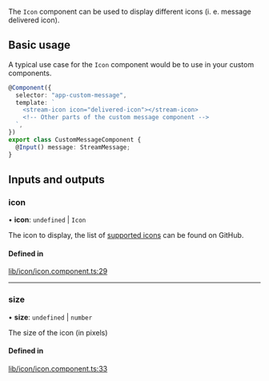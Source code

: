The `Icon` component can be used to display different icons (i. e. message delivered icon).

## Basic usage

A typical use case for the `Icon` component would be to use in your custom components.

```typescript
@Component({
  selector: "app-custom-message",
  template: `
    <stream-icon icon="delivered-icon"></stream-icon>
    <!-- Other parts of the custom message component -->
  `,
})
export class CustomMessageComponent {
  @Input() message: StreamMessage;
}
```

[//]: # "Start of generated content"
## Inputs and outputs 


### icon

• **icon**: `undefined` \| `Icon`

The icon to display, the list of [supported icons](https://github.com/GetStream/stream-chat-angular/tree/master/projects/stream-chat-angular/src/lib/icon/icon.component.ts) can be found on GitHub.

#### Defined in

[lib/icon/icon.component.ts:29](https://github.com/GetStream/stream-chat-angular/blob/aafa5e2/projects/stream-chat-angular/src/lib/icon/icon.component.ts#L29)

___

### size

• **size**: `undefined` \| `number`

The size of the icon (in pixels)

#### Defined in

[lib/icon/icon.component.ts:33](https://github.com/GetStream/stream-chat-angular/blob/aafa5e2/projects/stream-chat-angular/src/lib/icon/icon.component.ts#L33)

[//]: # "End of generated content"
